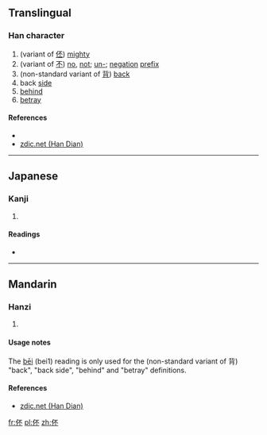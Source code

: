 ==Translingual==

===Han character===
{{Han char|rn=9|rad=人|as=04|sn=6|four=2129<sub>0</sub>|canj=人一火 (OMF)|ids=⿰[[亻]][[不]]}}

# (variant of [[伾]]) [[mighty]]
# (variant of [[不]]) [[no]], [[not]]; [[un-]]; [[negation]] [[prefix]]
# (non-standard variant of [[背]]) [[back]]
# back [[side]]
# [[behind]]
# [[betray]]

====References====
* {{Han ref|kx=0096.080|dkj=00446|hdz=10119.030|uh=4F13|ud=20243|bh=C9B8|bd=51640}}
*[http://www.zdic.net/zd/zi/ZdicE4ZdicBCZdic93.htm zdic.net (Han Dian)]

----

==Japanese==

===Kanji===
{{ja-kanji|grade=|rs=人04}}

# {{defn|lang=ja|sort=人04}}

====Readings====
* {{ja-readings|on=[[はい]] (hai), [[へ]] (he), [[ひ]] (hi)|kun=}}

----

==Mandarin==

===Hanzi===
{{cmn-hanzi|pin=[[pī]] ([[pi1]]), [[bēi]] ([[bei1]])|wg=p'i<sup>1</sup>, pei<sup>1</sup>}}

# {{defn|lang=cmn|sort=人04}}

====Usage notes====
The [[bēi]] (bei1) reading is only used for the (non-standard variant of 背) "back", "back side", "behind" and "betray" definitions.

====References====
*[http://www.zdic.net/zd/zi/ZdicE4ZdicBCZdic93.htm zdic.net (Han Dian)]

[[fr:伓]]
[[pl:伓]]
[[zh:伓]]